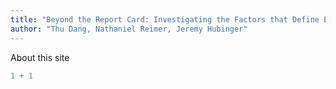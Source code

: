 ```yaml
---
title: "Beyond the Report Card: Investigating the Factors that Define Educational Achievement"
author: "Thu Dang, Nathaniel Reimer, Jeremy Hubinger"
---
```


About this site

```r
1 + 1
```
